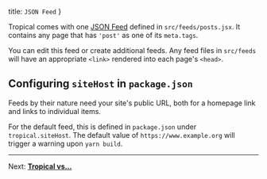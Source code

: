   title: `JSON Feed`
}

Tropical comes with one [JSON Feed](https://jsonfeed.org/) defined in `src/feeds/posts.jsx`. It contains any page that has `'post'` as one of its `meta.tags`.

You can edit this feed or create additional feeds. Any feed files in `src/feeds` will have an appropriate `<link>` rendered into each page's `<head>`.

## Configuring `siteHost` in `package.json`

Feeds by their nature need your site's public URL, both for a homepage link and links to individual items.

For the default feed, this is defined in `package.json` under `tropical.siteHost`. The default value of `https://www.example.org` will trigger a warning upon `yarn build`.

---

Next: [**Tropical vs…**](/docs/comparisons)
